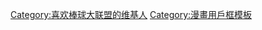 {{Userbox
|border-c=#FF0000
|border-s=2
|id={{lang|en|MAJOR}}<br>[[File:Baseball ball.svg|30px]]
|id-c=#FFFF00
|id-fc=#FF0000
|id-s=12
|info=這個用戶喜歡'''[[棒球大聯盟]]'''。
|info-c=#B3E0DF
|info-fc=black
|info-s=10
}}<includeonly>[[Category:喜欢棒球大联盟的维基人]]</includeonly><noinclude>{{Clear}}{{more|Wikipedia:用户框/动漫}}[[Category:漫畫用戶框模板]]</noinclude>